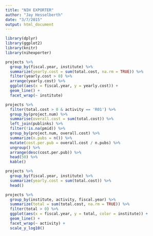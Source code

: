 ```yaml
---
title: "NIH EXPORTER"
author: "Jay Hesselberth"
date: "3/7/2015"
output: html_document
---
```


```r
library(dplyr)
library(ggplot2)
library(knitr)
library(nihexporter)
```

```r
projects %>%
  group_by(fiscal.year, institute) %>%
  summarize(yearly.cost = sum(total.cost, na.rm = TRUE)) %>%
  filter(yearly.cost > 0) %>%
  arrange(yearly.cost) %>%
  ggplot(aes(x = fiscal.year, y = yearly.cost)) +
  geom_line() +
  facet_wrap(~ institute)
```

```r
projects %>%
  filter(total.cost > 0 & activity == 'R01') %>%
  group_by(project.num) %>%
  summarise(overall.cost = sum(total.cost)) %>%
  left_join(publinks) %>%
  filter(!is.na(pmid)) %>%
  group_by(project.num, overall.cost) %>%
  summarize(n.pubs = n()) %>%
  mutate(cost.per.pub = overall.cost / n.pubs) %>%
  ungroup() %>%
  arrange(desc(cost.per.pub)) %>%
  head(50) %>%
  kable()
```

```r
projects %>%
  group_by(fiscal.year, institute) %>%
  summarize(yearly.cost = sum(total.cost)) %>%
  head()
```

```r
projects %>%
  group_by(institute, activity, fiscal.year) %>%
  summarize(total = sum(total.cost, na.rm = TRUE)) %>%
  filter(total > 0) %>%
  ggplot(aes(x = fiscal.year, y = total, color = institute)) +
  geom_line() +
  facet_wrap(~ activity) +
  scale_y_log10()
```

